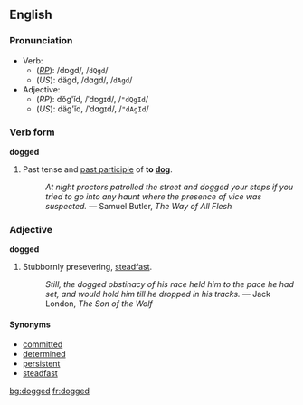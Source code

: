 ==English==
===Pronunciation===
*Verb:
**(''[[RP]]''): /dɒgd/, /<tt>dQgd</tt>/
**(''US''): dägd, /dɑgd/, /<tt>dAgd</tt>/
*Adjective:
**(''RP''): dŏg'ĭd, /ˈdɒgɪd/, /<tt>"dQgId</tt>/
**(''US''): däg'ĭd, /ˈdɑgɪd/, /<tt>"dAgId</tt>/

===Verb form===
'''dogged'''

#Past tense and [[past participle]] of '''to [[dog]]'''.
#:''At night proctors patrolled the street and dogged your steps if you tried to go into any haunt where the presence of vice was suspected.'' &mdash; Samuel Butler, ''The Way of All Flesh''

===Adjective===
'''dogged'''

#Stubbornly presevering, [[steadfast]].
#:''Still, the dogged obstinacy of his race held him to the pace he had set, and would hold him till he dropped in his tracks.'' &mdash; Jack London, ''The Son of the Wolf''

====Synonyms====
*[[committed]]
*[[determined]]
*[[persistent]]
*[[steadfast]]

[[bg:dogged]]
[[fr:dogged]]